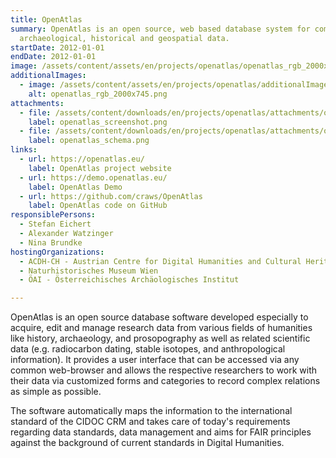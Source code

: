 ```yaml
---
title: OpenAtlas
summary: OpenAtlas is an open source, web based database system for complex
  archaeological, historical and geospatial data.
startDate: 2012-01-01
endDate: 2012-01-01
image: /assets/content/assets/en/projects/openatlas/openatlas_rgb_2000x745_2.png
additionalImages:
  - image: /assets/content/assets/en/projects/openatlas/additionalImages/openatlas_rgb_2000x745.png
    alt: openatlas_rgb_2000x745.png
attachments:
  - file: /assets/content/downloads/en/projects/openatlas/attachments/openatlas_screenshot.png
    label: openatlas_screenshot.png
  - file: /assets/content/downloads/en/projects/openatlas/attachments/openatlas_schema.png
    label: openatlas_schema.png
links:
  - url: https://openatlas.eu/
    label: OpenAtlas project website
  - url: https://demo.openatlas.eu/
    label: OpenAtlas Demo
  - url: https://github.com/craws/OpenAtlas
    label: OpenAtlas code on GitHub
responsiblePersons:
  - Stefan Eichert
  - Alexander Watzinger
  - Nina Brundke
hostingOrganizations:
  - ACDH-CH - Austrian Centre for Digital Humanities and Cultural Heritage
  - Naturhistorisches Museum Wien
  - ÖAI - Österreichisches Archäologisches Institut

---
```

OpenAtlas is an open source database software developed especially to acquire, edit and manage research data from various fields of humanities like history, archaeology, and prosopography as well as related scientific data (e.g. radiocarbon dating, stable isotopes, and anthropological information). It provides a user interface that can be accessed via any common web-browser and allows the respective researchers to work with their data via customized forms and categories to record complex relations as simple as possible.

The software automatically maps the information to the international standard of the CIDOC CRM and takes care of today's requirements regarding data standards, data management and aims for FAIR principles against the background of current standards in Digital Humanities.
